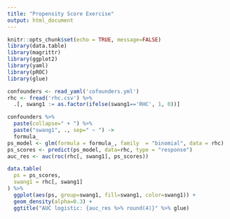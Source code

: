 ```yaml
---
title: "Propensity Score Exercise"
output: html_document
---
```


```r
knitr::opts_chunk$set(echo = TRUE, message=FALSE)
library(data.table)
library(magrittr)
library(ggplot2)
library(yaml)
library(pROC)
library(glue)
```

```r
confounders <- read_yaml('cofounders.yml')
rhc <- fread('rhc.csv') %>% 
  .[, swang1 := as.factor(ifelse(swang1=='RHC', 1, 0))]
```

```r
confounders %>% 
  paste(collapse=" + ") %>% 
  paste("swang1", ., sep=" ~ ") ->
  formula_
ps_model <- glm(formula = formula_, family  = "binomial", data = rhc)
ps_scores <- predict(ps_model, data=rhc, type = "response")
auc_res <- auc(roc(rhc[, swang1], ps_scores))
```

```r
data.table(
  ps = ps_scores, 
  swang1 = rhc[, swang1]
) %>% 
  ggplot(aes(ps, group=swang1, fill=swang1, color=swang1)) +
  geom_density(alpha=0.3) +
  ggtitle("AUC logistic: {auc_res %>% round(4)}" %>% glue)
```

